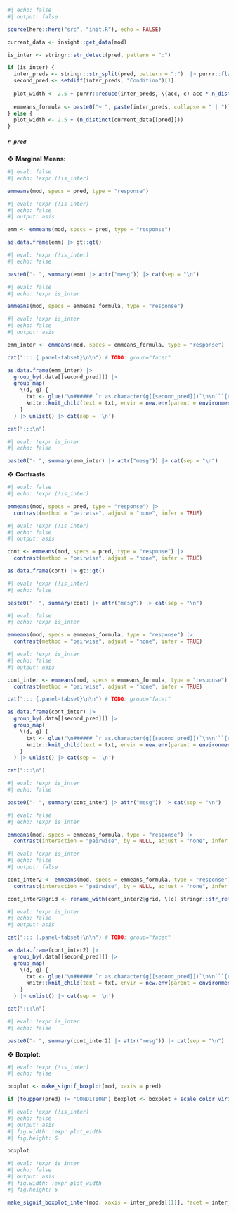 ```r
#| echo: false
#| output: false

source(here::here("src", "init.R"), echo = FALSE)

current_data <- insight::get_data(mod)

is_inter <- stringr::str_detect(pred, pattern = ":")

if (is_inter) {
  inter_preds <- stringr::str_split(pred, pattern = ":")  |> purrr::flatten_chr()
  second_pred <- setdiff(inter_preds, "Condition")[1]
  
  plot_width <- 2.5 + purrr::reduce(inter_preds, \(acc, c) acc * n_distinct(current_data[[c]]), .init = 1)
  
  emmeans_formula <- paste0("~ ", paste(inter_preds, collapse = " | ")) |> as.formula()
} else {
  plot_width <- 2.5 + (n_distinct(current_data[[pred]]))
}
```

##### `r pred`

❖ **Marginal Means:**

```r
#| eval: false
#| echo: !expr (!is_inter)

emmeans(mod, specs = pred, type = "response")
```

```r
#| eval: !expr (!is_inter)
#| echo: false
#| output: asis

emm <- emmeans(mod, specs = pred, type = "response")

as.data.frame(emm) |> gt::gt()
```

```r
#| eval: !expr (!is_inter)
#| echo: false

paste0("- ", summary(emm) |> attr("mesg")) |> cat(sep = "\n")
```


<!--[ For interactions ]--->

```r
#| eval: false
#| echo: !expr is_inter

emmeans(mod, specs = emmeans_formula, type = "response")
```

```r
#| eval: !expr is_inter
#| echo: false
#| output: asis

emm_inter <- emmeans(mod, specs = emmeans_formula, type = "response")

cat("::: {.panel-tabset}\n\n") # TODO: group="facet"

as.data.frame(emm_inter) |> 
  group_by(.data[[second_pred]]) |> 
  group_map(
    \(d, g) {
      txt <- glue("\n###### `r as.character(g[[second_pred]])`\n\n```{r}\n#| output: asis\n#| echo: false\n\ngt::gt(d)\n```\n\n", .open = "<<", .close = ">>")
      knitr::knit_child(text = txt, envir = new.env(parent = environment()), quiet = TRUE)
    }
  ) |> unlist() |> cat(sep = '\n')

cat(":::\n")
```

```r
#| eval: !expr is_inter
#| echo: false

paste0("- ", summary(emm_inter) |> attr("mesg")) |> cat(sep = "\n")
```


❖ **Contrasts:**

```r
#| eval: false
#| echo: !expr (!is_inter)

emmeans(mod, specs = pred, type = "response") |> 
  contrast(method = "pairwise", adjust = "none", infer = TRUE)
```

```r
#| eval: !expr (!is_inter)
#| echo: false
#| output: asis

cont <- emmeans(mod, specs = pred, type = "response") |> 
  contrast(method = "pairwise", adjust = "none", infer = TRUE)

as.data.frame(cont) |> gt::gt()
```

```r
#| eval: !expr (!is_inter)
#| echo: false

paste0("- ", summary(cont) |> attr("mesg")) |> cat(sep = "\n")
```

<!--[ For interactions ]--->

```r
#| eval: false
#| echo: !expr is_inter

emmeans(mod, specs = emmeans_formula, type = "response") |> 
  contrast(method = "pairwise", adjust = "none", infer = TRUE)
```

```r
#| eval: !expr is_inter
#| echo: false
#| output: asis

cont_inter <- emmeans(mod, specs = emmeans_formula, type = "response") |> 
  contrast(method = "pairwise", adjust = "none", infer = TRUE)

cat("::: {.panel-tabset}\n\n") # TODO: group="facet"

as.data.frame(cont_inter) |> 
  group_by(.data[[second_pred]]) |> 
  group_map(
    \(d, g) {
      txt <- glue("\n###### `r as.character(g[[second_pred]])`\n\n```{r}\n#| output: asis\n#| echo: false\n\ngt::gt(d)\n```\n\n", .open = "<<", .close = ">>")
      knitr::knit_child(text = txt, envir = new.env(parent = environment()), quiet = TRUE)
    }
  ) |> unlist() |> cat(sep = '\n')

cat(":::\n")
```

```r
#| eval: !expr is_inter
#| echo: false

paste0("- ", summary(cont_inter) |> attr("mesg")) |> cat(sep = "\n")
```



```r
#| eval: false
#| echo: !expr is_inter

emmeans(mod, specs = emmeans_formula, type = "response") |>
  contrast(interaction = "pairwise", by = NULL, adjust = "none", infer = T)
```

```r
#| eval: !expr is_inter
#| echo: false
#| output: false

cont_inter2 <- emmeans(mod, specs = emmeans_formula, type = "response") |>
  contrast(interaction = "pairwise", by = NULL, adjust = "none", infer = TRUE)

cont_inter2@grid <- rename_with(cont_inter2@grid, \(c) stringr::str_remove(c, pattern = "_pairwise"))
```

```r
#| eval: !expr is_inter
#| echo: false
#| output: asis

cat("::: {.panel-tabset}\n\n") # TODO: group="facet"

as.data.frame(cont_inter2) |> 
  group_by(.data[[second_pred]]) |> 
  group_map(
    \(d, g) {
      txt <- glue("\n###### `r as.character(g[[second_pred]])`\n\n```{r}\n#| output: asis\n#| echo: false\n\ngt::gt(d)\n```\n\n", .open = "<<", .close = ">>")
      knitr::knit_child(text = txt, envir = new.env(parent = environment()), quiet = TRUE)
    }
  ) |> unlist() |> cat(sep = '\n')

cat(":::\n")
```

```r
#| eval: !expr is_inter
#| echo: false

paste0("- ", summary(cont_inter2) |> attr("mesg")) |> cat(sep = "\n")
```


❖ **Boxplot:**

```r
#| eval: !expr (!is_inter)
#| echo: false

boxplot <- make_signif_boxplot(mod, xaxis = pred)

if (toupper(pred) != "CONDITION") boxplot <- boxplot + scale_color_viridis_d() + scale_fill_viridis_d()
```

```r
#| eval: !expr (!is_inter)
#| echo: false
#| output: asis
#| fig.width: !expr plot_width
#| fig.height: 6

boxplot
```


<!--[ For interactions ]--->

```r
#| eval: !expr is_inter
#| echo: false
#| output: asis
#| fig.width: !expr plot_width
#| fig.height: 6

make_signif_boxplot_inter(mod, xaxis = inter_preds[[1]], facet = inter_preds[[2]])
```
